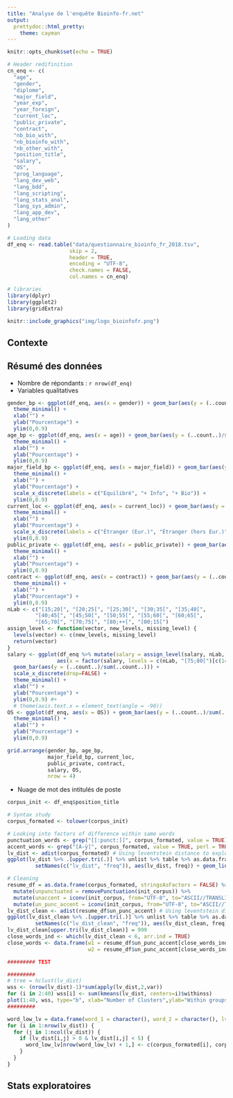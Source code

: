 ```yaml
---
title: "Analyse de l'enquête Bioinfo-fr.net"
output:
  prettydoc::html_pretty:
    theme: cayman
---
```


<!-- <style type="text/css"> -->
<!-- .inner { -->
<!--   width: 90%; -->
<!-- } -->
<!-- </style> -->

```r
knitr::opts_chunk$set(echo = TRUE)

# Header redifinition
cn_enq <- c(
  "age",
  "gender",
  "diplome",
  "major_field",
  "year_exp",
  "year_foreign",
  "current_loc",
  "public_private",
  "contract",
  "nb_bio_with",
  "nb_bioinfo_with",
  "nb_other_with",
  "position_title",
  "salary",
  "OS",
  "prog_language",
  "lang_dev_web",
  "lang_bdd",
  "lang_scripting",
  "lang_stats_anal",
  "lang_sys_admin",
  "lang_app_dev",
  "lang_other"
)

# Loading data
df_enq <- read.table("data/questionnaire_bioinfo_fr_2018.tsv", 
                    skip = 2, 
                    header = TRUE, 
                    encoding = "UTF-8", 
                    check.names = FALSE, 
                    col.names = cn_enq)

# libraries
library(dplyr)
library(ggplot2)
library(gridExtra)
```

```r
knitr::include_graphics("img/logo_bioinfofr.png")
```

## Contexte



## Résumé des données
* Nombre de répondants : `r nrow(df_enq)`
* Variables qualitatives
```r
gender_bp <- ggplot(df_enq, aes(x = gender)) + geom_bar(aes(y = (..count..)/sum(..count..))) +
  theme_minimal() +
  xlab("") +
  ylab("Pourcentage") +
  ylim(0,0.9)
age_bp <- ggplot(df_enq, aes(x = age)) + geom_bar(aes(y = (..count..)/sum(..count..))) +
  theme_minimal() +
  xlab("") +
  ylab("Pourcentage") +
  ylim(0,0.9)
major_field_bp <- ggplot(df_enq, aes(x = major_field)) + geom_bar(aes(y = (..count..)/sum(..count..))) +
  theme_minimal() +
  xlab("") +
  ylab("Pourcentage") +
  scale_x_discrete(labels = c("Equilibré", "+ Info", "+ Bio")) +
  ylim(0,0.9) 
current_loc <- ggplot(df_enq, aes(x = current_loc)) + geom_bar(aes(y = (..count..)/sum(..count..))) +
  theme_minimal() +
  xlab("") +
  ylab("Pourcentage") +
  scale_x_discrete(labels = c("Étranger (Eur.)", "Étranger (hors Eur.)", "France")) +
  ylim(0,0.9)
public_private <- ggplot(df_enq, aes(x = public_private)) + geom_bar(aes(y = (..count..)/sum(..count..))) +
  theme_minimal() +
  xlab("") +
  ylab("Pourcentage") +
  ylim(0,0.9)
contract <- ggplot(df_enq, aes(x = contract)) + geom_bar(aes(y = (..count..)/sum(..count..))) +
  theme_minimal() +
  xlab("") +
  ylab("Pourcentage") +
  ylim(0,0.9)
nLab <- c("[15;20[", "[20;25[", "[25;30[", "[30;35[", "[35;40[",
         "[40;45[", "[45;50[", "[50;55[", "[55;60[", "[60;65[",
         "[65;70[", "[70;75[", "[80;++[", "[00;15[")
assign_level <- function(vector, new_levels, missing_level) {
  levels(vector) <- c(new_levels, missing_level)
  return(vector)
}
salary <- ggplot(df_enq %>% mutate(salary = assign_level(salary, nLab, "[75;80[")),
                aes(x = factor(salary, levels = c(nLab, "[75;80[")[c(14,1,2,3,4,5,6,7,8,9,10,11,12,15,13)]))) +
  geom_bar(aes(y = (..count..)/sum(..count..))) +
  scale_x_discrete(drop=FALSE) +
  theme_minimal() +
  xlab("") +
  ylab("Pourcentage") +
  ylim(0,0.9) #+
  # theme(axis.text.x = element_text(angle = -90))
OS <- ggplot(df_enq, aes(x = OS)) + geom_bar(aes(y = (..count..)/sum(..count..))) +
  theme_minimal() +
  xlab("") +
  ylab("Pourcentage") +
  ylim(0,0.9)

grid.arrange(gender_bp, age_bp, 
             major_field_bp, current_loc,
             public_private, contract,
             salary, OS,
             nrow = 4)
```
* Nuage de mot des intitulés de poste
```r
corpus_init <- df_enq$position_title

# Syntax study
corpus_formated <- tolower(corpus_init)

# Looking into factors of difference within same words
punctuation_words <- grep("[[:punct:]]", corpus_formated, value = TRUE) 
accent_words <- grep("[À-ÿ]", corpus_formated, value = TRUE, perl = TRUE)
lv_dist <- adist(corpus_formated) # Using leventstein distance to explore word proximity
ggplot(lv_dist %>% .[upper.tri(.)] %>% unlist %>% table %>% as.data.frame %>% mutate_all(as.numeric) %>% 
         setNames(c("lv_dist", "freq")), aes(lv_dist, freq)) + geom_line() 

# Cleaning
resume_df = as.data.frame(corpus_formated, stringsAsFactors = FALSE) %>% setNames("init_corpus") %>%
  mutate(unpunctuated = removePunctuation(init_corpus)) %>%
  mutate(unaccent = iconv(init_corpus, from="UTF-8", to="ASCII//TRANSLIT")) %>%
  mutate(un_punc_accent = iconv(init_corpus, from="UTF-8", to="ASCII//TRANSLIT"))
lv_dist_clean <- adist(resume_df$un_punc_accent) # Using leventstein distance to explore word proximity
ggplot(lv_dist_clean %>% .[upper.tri(.)] %>% unlist %>% table %>% as.data.frame %>% mutate_all(as.numeric) %>% 
         setNames(c("lv_dist_clean", "freq")), aes(lv_dist_clean, freq)) + geom_line() 
lv_dist_clean[upper.tri(lv_dist_clean)] = 999
close_words_ind <- which(lv_dist_clean < 6, arr.ind = TRUE)
close_words <- data.frame(w1 = resume_df$un_punc_accent[close_words_ind[,1]], 
                          w2 = resume_df$un_punc_accent[close_words_ind[,2]])

######### TEST 

######### 
# tree = hclust(lv_dist)
wss <- (nrow(lv_dist)-1)*sum(apply(lv_dist,2,var))
for (i in 2:40) wss[i] <- sum(kmeans(lv_dist, centers=i)$withinss)
plot(1:40, wss, type="b", xlab="Number of Clusters",ylab="Within groups sum of squares") 
#########

word_low_lv = data.frame(word_1 = character(), word_2 = character(), lv_dist = numeric(), stringsAsFactors = FALSE)
for (i in 1:nrow(lv_dist)) {
  for (j in 1:ncol(lv_dist)) {
    if (lv_dist[i,j] > 0 & lv_dist[i,j] < 5) {
      word_low_lv[nrow(word_low_lv) + 1,] <- c(corpus_formated[i], corpus_formated[j], lv_dist[i,j])
    }
  }
}

```



## Stats exploratoires
```r

```
